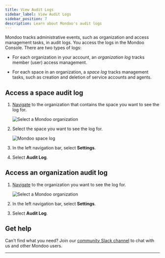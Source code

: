 ```yaml
---
title: View Audit Logs
sidebar_label: View Audit Logs
sidebar_position: 7
description: Learn about Mondoo's audit logs
---
```


Mondoo tracks administrative events, such as organization and access management tasks, in audit logs. You access the logs in the Mondoo Console. There are two types of logs:

- For each organization in your account, an _organization log_ tracks member (user) access management.

- For each space in an organization, a _space log_ tracks management tasks, such as creation and deletion of service accounts and agents.

## Access a space audit log

1. [Navigate](/platform/start/navigate) to the organization that contains the space you want to see the log for.

   ![Select a Mondoo organization](/img/platform/start/select-org.png)

2. Select the space you want to see the log for.

   ![Mondoo space log](/img/platform/maintain/space-log.png)

3. In the left navigation bar, select **Settings**.

4. Select **Audit Log**.

## Access an organization audit log

1. [Navigate](/platform/start/navigate) to the organization you want to see the log for.

   ![Select a Mondoo organization](/img/platform/start/select-org.png)

2. In the left navigation bar, select **Settings**.

3. Select **Audit Log**.

## Get help

Can't find what you need? Join our <a href="https://mondoo.link/slack">community Slack channel</a> to chat with us and other Mondoo users.

---
